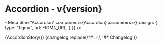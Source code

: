 


<h1>Accordion<span className="text-lg font-normal"> - v{version}</span></h1>

<Meta title="Accordion" component={Accordion} parameters={{
    design: {
      type: "figma",
      url: FIGMA_URL,
    }
  }} />

<Canvas withSource="none">
  <Story name="Accordion">
    {AccordionStory()}
  </Story>
</Canvas>

<ArgsTable />

<Description>
  {changelog.replace(/^# .+/, '## Changelog')}
</Description>


